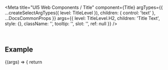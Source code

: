 
<Meta
  title="UI5 Web Components / Title"
  component={Title}
  argTypes={{
    ...createSelectArgTypes({ level: TitleLevel }),
    children: { control: 'text' },
    ...DocsCommonProps
  }}
  args={{
    level: TitleLevel.H2,
    children: 'Title Text',
    style: {},
    className: '',
    tooltip: '',
    slot: '',
    ref: null
  }}
/>

<DocsHeader />

<br />

## Example

<Canvas>
  <Story name="Default">
    {(args) => {
      return <Title {...args} />;
    }}
  </Story>
</Canvas>

## Properties

<ArgsTable story="." />
